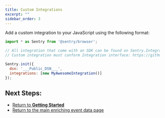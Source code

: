 ```yaml
---
title: Custom Integrations
excerpt: ""
sidebar_order: 3
---
```


Add a custom integration to your JavaScript using the following format:

```JavaScript
import * as Sentry from '@sentry/browser';

// All integration that come with an SDK can be found on Sentry.Integrations object
// Custom integration must conform Integration interface: https://github.com/getsentry/sentry-javascript/blob/master/packages/types/src/integration.ts

Sentry.init({
  dsn: '___Public_DSN___',
  integrations: [new MyAwesomeIntegration()]
});
```

## Next Steps:

- [Return to **Getting Started**](/sdks/javascript/)
- [Return to the main enriching event data page](/enriching-error-data/)
